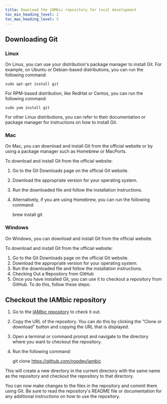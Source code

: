 ```yaml
---
title: Download the IAMbic repository for local development
toc_min_heading_level: 2
toc_max_heading_level: 5
---
```



## Downloading Git
### Linux

On Linux, you can use your distribution's package manager to install Git. For example, on Ubuntu or Debian-based distributions, you can run the following command:

    sudo apt-get install git

For RPM-based distribution, like RedHat or Centos, you can run the following command:

    sudo yum install git

For other Linux distributions, you can refer to their documentation or package manager for instructions on how to install Git.

### Mac

On Mac, you can download and install Git from the official website or by using a package manager such as Homebrew or MacPorts.

To download and install Git from the official website:

1. Go to the Git Downloads page on the official Git website.
1. Download the appropriate version for your operating system.
1. Run the downloaded file and follow the installation instructions.
1. Alternatively, if you are using Homebrew, you can run the following command:

    brew install git

### Windows

On Windows, you can download and install Git from the official website.

To download and install Git from the official website:

1. Go to the Git Downloads page on the official Git website.
1. Download the appropriate version for your operating system.
1. Run the downloaded file and follow the installation instructions.
1. Checking Out a Repository from GitHub
1. Once you have installed Git, you can use it to checkout a repository from GitHub. To do this, follow these steps:

## Checkout the IAMbic repository
1. Go to the [IAMbic repository](https://github.com/noqdev/iambic) to check it out.
1. Copy the URL of the repository. You can do this by clicking the "Clone or download" button and copying the URL that is displayed.
1. Open a terminal or command prompt and navigate to the directory where you want to checkout the repository.
1. Run the following command:

    git clone https://github.com/noqdev/iambic

This will create a new directory in the current directory with the same name as the repository and checkout the repository to that directory.

You can now make changes to the files in the repository and commit them using Git. Be sure to read the repository's README file or documentation for any additional instructions on how to use the repository.
